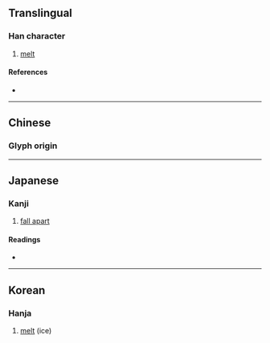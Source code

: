 {{character info/new}}
==Translingual==

===Han character===
{{Han char|rn=15|rad=冫|as=05|sn=7|four=|canj=IMFQ|ids=⿰冫半}}

# [[melt]]

====References====
* {{Han ref|kx=0132.020|dkj=01623|dj=0295.040|hdz=10296.030|uh=51B8|ud=20920}}

----

==Chinese==

===Glyph origin===
{{Han etym}}
{{zh-see|泮|a|to [[melt]], [[dissolve]]}}

----

==Japanese==

===Kanji===
{{ja-kanji|grade=|rs=冫05}}

# [[fall apart]]

====Readings====
* {{ja-readings
|goon=はん
|kanon=はん
|kun=とける
}}

----

==Korean==

===Hanja===
{{ko-hanja|hangeul=반|rv=ban|mr=pan}}

# [[melt]] (ice)